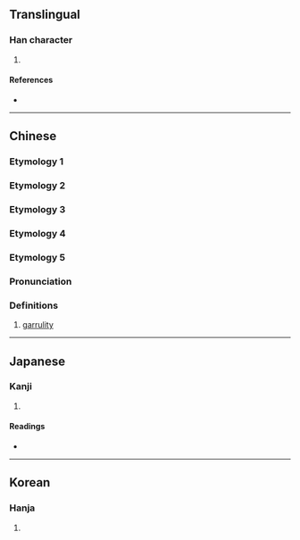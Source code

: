 {{character info/new}}
==Translingual==

===Han character===
{{Han char|rn=30|rad=口|as=08|sn=11|four=65081|canj=RJLO|ids=⿰口疌}}

# {{defn|Han|sort=口08}}

====References====
* {{Han ref|kx=0195.150|dkj=03818|dj=0416.140|hdz=10639.020|uh=5551|ud=21841|bh=D478|bd=54392}}

----

==Chinese==
===Etymology 1===
{{zh-see|唼}}
===Etymology 2===
{{zh-see|歃}}
===Etymology 3===
{{zh-see|喋}}
===Etymology 4===
{{zh-see|嚏}}
===Etymology 5===

{{zh-forms}}

===Pronunciation===
{{zh-pron
|m=jié 
|cat=n
}}

===Definitions===
{{zh-hanzi}}

# [[garrulity]]
----

==Japanese==

===Kanji===
{{ja-kanji|grade=|rs=口08}}

# {{defn|lang=ja|sort=口08}}

====Readings====
* {{ja-readings|on=[[そう]] (sō), [[しょう]] (shō)|kun=}}

----

==Korean==

===Hanja===
{{ko-hanja|hangeul=[[잡]], [[삽]], 체|rv=jap, sap, che|mr=chap, sap, ch'e}}

# {{defn|lang=ko|sort=口08}}